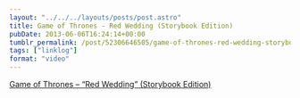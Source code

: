 ```yaml
---
layout: "../../../layouts/posts/post.astro"
title: Game of Thrones - Red Wedding (Storybook Edition)
pubDate: 2013-06-06T16:24:14+00:00
tumblr_permalink: /post/52306646505/game-of-thrones-red-wedding-storybook
tags: ["linklog"]
format: "video"
---
```



<YouTube id="https://www.youtube.com/watch?v=U6AjgR7D3yg" />

[Game of Thrones &#8211; &ldquo;Red Wedding&rdquo; (Storybook Edition)][1]

[1]: https://www.youtube.com/watch?v=U6AjgR7D3yg
